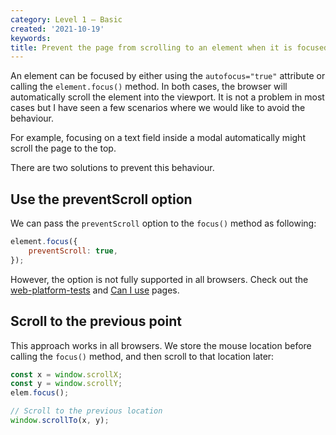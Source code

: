 ```yaml
---
category: Level 1 — Basic
created: '2021-10-19'
keywords:
title: Prevent the page from scrolling to an element when it is focused
---
```


An element can be focused by either using the `autofocus="true"` attribute or calling the `element.focus()` method. In both cases, the browser will automatically scroll the element into the viewport.
It is not a problem in most cases but I have seen a few scenarios where we would like to avoid the behaviour.

For example, focusing on a text field inside a modal automatically might scroll the page to the top.

There are two solutions to prevent this behaviour.

## Use the preventScroll option

We can pass the `preventScroll` option to the `focus()` method as following:

```js
element.focus({
    preventScroll: true,
});
```

However, the option is not fully supported in all browsers. Check out the [web-platform-tests](https://wpt.fyi/results/html/interaction/focus/processing-model/preventScroll.html) and [Can I use](https://caniuse.com/mdn-api_htmlelement_focus_preventscroll_option) pages.

## Scroll to the previous point

This approach works in all browsers. We store the mouse location before calling the `focus()` method, and then scroll to that location later:

```js
const x = window.scrollX;
const y = window.scrollY;
elem.focus();

// Scroll to the previous location
window.scrollTo(x, y);
```
